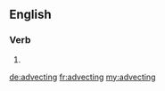 ==English==

===Verb===
{{head|en}}

# {{present participle of|advect}}

[[de:advecting]]
[[fr:advecting]]
[[my:advecting]]